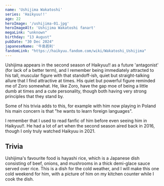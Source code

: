 ```yaml
---
name: 'Ushijima Wakatoshi'
series: 'Haikyuu!!'
age: 22
heroImage: '/ushijima-01.jpg'
heroImageAlt: 'Ushijima Wakatoshi fanart'
megaLink: "unknown"
birthday: "13 August"
pubDate: "30 Dec 2024"
japaneseName: '牛島若利'
fandomLink: "https://haikyuu.fandom.com/wiki/Wakatoshi_Ushijima"
---
```

Ushijima appears in the second season of Haikyuu!! as a future 'antagonist' (for lack of a better term), and I remember being immediately attracted to his tall, muscular figure with that standoff-ish, quiet but straight-talking allure that I find attractive at times. His quiet but powerful figure reminded me of Zoro somewhat. He, like Zoro, have the gap moe of being a little dumb at times and a cute personality, though both having very strong principles that they stand by. 

Some of his trivia adds to this, for example with him now playing in Poland his main concern is that "he wants to learn foreign languages".

I remember that I used to read fanfic of him before even seeing him in Haikyuu!!. He had a lot of art when the second season aired back in 2016, though I only truly watched Haikyuu in 2021.


<YouTube id="https://www.youtube.com/watch?v=TLFFdBhLEkY" />

## Trivia 
Ushijima's favourite food is hayashi rice, which is a Japanese dish consisting of beef, onions, and mushrooms in a thick demi-glace sauce served over rice. This is a dish for the cold weather, and I will make this one cold weekend for him, with a picture of him on my kitchen counter while I cook the dish. 
